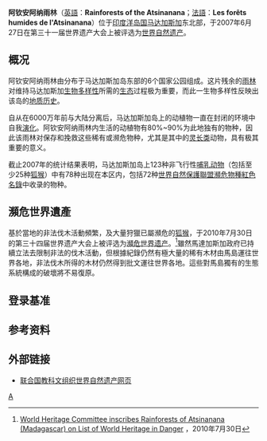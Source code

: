 {{coord|14|27|S|49|42|E|display=title}}

{{世界自然遗产概要表
| site_img = File:Masoala Wasserfall.jpg
| site_img_capt = 阿钦安阿纳雨林
| site_img_width = 270px
| zh_name = 阿钦安阿纳雨林
| en_name = Rainforests of the Atsinanana
| fr_name = Les forêts humides de l'Atsinanana
| country = {{MDG}}
| Region = 非洲
| area = 
| criterion_n = (ix)(x)
| ID = 1257
| rg_year = 2007年
| Danger_year = 2010年
| ex_rg_year = 
| iucn = 
| remarks = 
| org_url = http://whc.unesco.org/en/list/1257
| map_img = 
| map_img_width = 
}}
'''阿钦安阿纳雨林'''（[[英語|英語]]：'''Rainforests of the Atsinanana'''；[[法語|法語]]：'''Les forêts humides de l'Atsinanana'''）位于[[印度洋|印度洋]][[岛国|岛国]][[马达加斯加|马达加斯加]]东北部，于2007年6月27日在第三十一届世界遗产大会上被评选为[[世界自然遗产|世界自然遗产]]。

== 概况 ==
阿钦安阿纳雨林由分布于马达加斯加岛东部的6个国家公园组成。这片残余的[[雨林|雨林]]对维持马达加斯加[[生物多样性|生物多样性]]所需的[[生态|生态]]过程极为重要，而此一生物多样性反映出该岛的[[地质历史|地质历史]]。

自从在6000万年前与大陆分离后，马达加斯加岛上的动植物一直在封闭的环境中自我[[演化|演化]]。阿钦安阿纳雨林内生活的动植物有80%~90%为此地独有的物种，因此该雨林对保存和挽救这些稀有或濒危物种，尤其是其中的[[灵长类|灵长类]]动物，具有极其重要的意义。

截止2007年的统计结果表明，马达加斯加岛上123种非飞行性[[哺乳动物|哺乳动物]]（包括至少25种[[狐猴|狐猴]]）中有78种出现在本区内，包括72种[[世界自然保護聯盟瀕危物種紅色名錄|世界自然保護聯盟瀕危物種紅色名錄]]中收录的物种。

== 瀕危世界遺產 ==
基於當地的非法伐木活動頻繁，及大量狩獵已屬瀕危的[[狐猴|狐猴]]，于2010年7月30日的第三十四届世界遗产大会上被评选为[[瀕危世界遗产|瀕危世界遗产]]。<ref>[http://whc.unesco.org/en/news/639 World Heritage Committee inscribes Rainforests of Atsinanana (Madagascar) on List of World Heritage in Danger] {{WebCite|url=https://www.webcitation.org/5wHXBh7Z8?url=http://whc.unesco.org/en/news/639 |date=20110205235624 |dateformat=iso }}，2010年7月30日</ref>雖然馬達加斯加政府已持續立法去限制非法的伐木活動，但根據紀錄仍然有極大量的稀有木材由馬島運往世界各地，非法伐木所得的木材仍然得到批文運往世界各地。這些對馬島獨有的生態系統構成的破壞將不易復原。

== 登录基准 ==
{{世界遗产基准|9|10}}

== 参考资料 ==
{{reflist}}

== 外部链接 ==
* [http://whc.unesco.org/en/list/1257 联合国教科文组织世界自然遗产网页] {{WebCite|url=https://www.webcitation.org/61F7YBBDB?url=http://whc.unesco.org/en/list/1257 |date=20110827045929 |dateformat=iso }}

{{马达加斯加世界遗产}}

[[Category:馬達加斯加世界遺產|A]]